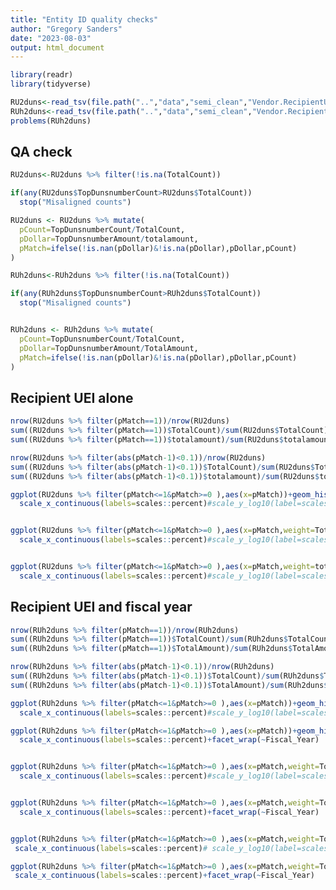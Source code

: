 ```yaml
---
title: "Entity ID quality checks"
author: "Gregory Sanders"
date: "2023-08-03"
output: html_document
---
```


```r
library(readr)
library(tidyverse)

RU2duns<-read_tsv(file.path("..","data","semi_clean","Vendor.RecipientUEItopDunsnumber.txt"),na="NULL")
RUh2duns<-read_tsv(file.path("..","data","semi_clean","Vendor.RecipientUEIhistoryTopDunsnumber.txt"),na="NULL")
problems(RUh2duns)
```

## QA check



```r
RU2duns<-RU2duns %>% filter(!is.na(TotalCount))

if(any(RU2duns$TopDunsnumberCount>RU2duns$TotalCount))
  stop("Misaligned counts")

RU2duns <- RU2duns %>% mutate(
  pCount=TopDunsnumberCount/TotalCount,
  pDollar=TopDunsnumberAmount/totalamount,
  pMatch=ifelse(!is.nan(pDollar)&!is.na(pDollar),pDollar,pCount)
)

RUh2duns<-RUh2duns %>% filter(!is.na(TotalCount))

if(any(RUh2duns$TopDunsnumberCount>RUh2duns$TotalCount))
  stop("Misaligned counts")


RUh2duns <- RUh2duns %>% mutate(
  pCount=TopDunsnumberCount/TotalCount,
  pDollar=TopDunsnumberAmount/TotalAmount,
  pMatch=ifelse(!is.nan(pDollar)&!is.na(pDollar),pDollar,pCount)
)


```

## Recipient UEI alone

```r

nrow(RU2duns %>% filter(pMatch==1))/nrow(RU2duns)
sum((RU2duns %>% filter(pMatch==1))$TotalCount)/sum(RU2duns$TotalCount)
sum((RU2duns %>% filter(pMatch==1))$totalamount)/sum(RU2duns$totalamount)

nrow(RU2duns %>% filter(abs(pMatch-1)<0.1))/nrow(RU2duns)
sum((RU2duns %>% filter(abs(pMatch-1)<0.1))$TotalCount)/sum(RU2duns$TotalCount)
sum((RU2duns %>% filter(abs(pMatch-1)<0.1))$totalamount)/sum(RU2duns$totalamount)

ggplot(RU2duns %>% filter(pMatch<=1&pMatch>=0 ),aes(x=pMatch))+geom_histogram()+coord_cartesian(xlim=c(0,1))+
  scale_x_continuous(labels=scales::percent)#scale_y_log10(label=scales::comma)+


ggplot(RU2duns %>% filter(pMatch<=1&pMatch>=0 ),aes(x=pMatch,weight=TotalCount))+geom_histogram()+coord_cartesian(xlim=c(0,1))+
  scale_x_continuous(labels=scales::percent)#scale_y_log10(label=scales::comma)


ggplot(RU2duns %>% filter(pMatch<=1&pMatch>=0 ),aes(x=pMatch,weight=totalamount))+geom_histogram()+coord_cartesian(xlim=c(0,1))+
  scale_x_continuous(labels=scales::percent)#scale_y_log10(label=scales::comma)
```



## Recipient UEI and fiscal year

```r

nrow(RUh2duns %>% filter(pMatch==1))/nrow(RUh2duns)
sum((RUh2duns %>% filter(pMatch==1))$TotalCount)/sum(RUh2duns$TotalCount)
sum((RUh2duns %>% filter(pMatch==1))$TotalAmount)/sum(RUh2duns$TotalAmount)

nrow(RUh2duns %>% filter(abs(pMatch-1)<0.1))/nrow(RUh2duns)
sum((RUh2duns %>% filter(abs(pMatch-1)<0.1))$TotalCount)/sum(RUh2duns$TotalCount)
sum((RUh2duns %>% filter(abs(pMatch-1)<0.1))$TotalAmount)/sum(RUh2duns$TotalAmount)

ggplot(RUh2duns %>% filter(pMatch<=1&pMatch>=0 ),aes(x=pMatch))+geom_histogram()+coord_cartesian(xlim=c(0,1))+
  scale_x_continuous(labels=scales::percent)#scale_y_log10(label=scales::comma)

ggplot(RUh2duns %>% filter(pMatch<=1&pMatch>=0 ),aes(x=pMatch))+geom_histogram()+coord_cartesian(xlim=c(0,1))+
  scale_x_continuous(labels=scales::percent)+facet_wrap(~Fiscal_Year)


ggplot(RUh2duns %>% filter(pMatch<=1&pMatch>=0 ),aes(x=pMatch,weight=TotalCount))+geom_histogram()+coord_cartesian(xlim=c(0,1))+
  scale_x_continuous(labels=scales::percent)#scale_y_log10(label=scales::comma)+


ggplot(RUh2duns %>% filter(pMatch<=1&pMatch>=0 ),aes(x=pMatch,weight=TotalCount))+geom_histogram()+coord_cartesian(xlim=c(0,1))+
  scale_x_continuous(labels=scales::percent)+facet_wrap(~Fiscal_Year)


ggplot(RUh2duns %>% filter(pMatch<=1&pMatch>=0 ),aes(x=pMatch,weight=TotalAmount))+geom_histogram()+coord_cartesian(xlim=c(0,1))+
 scale_x_continuous(labels=scales::percent)# scale_y_log10(label=scales::comma)+

ggplot(RUh2duns %>% filter(pMatch<=1&pMatch>=0 ),aes(x=pMatch,weight=TotalAmount))+geom_histogram()+coord_cartesian(xlim=c(0,1))+
 scale_x_continuous(labels=scales::percent)+facet_wrap(~Fiscal_Year)
```
